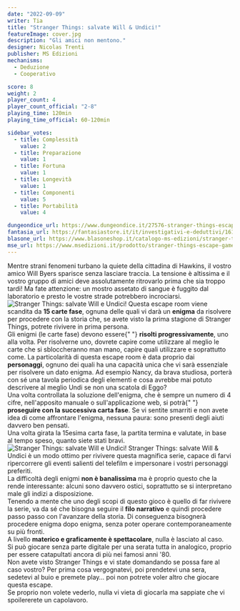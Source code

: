 ```yaml
---
date: "2022-09-09"
writer: Tia
title: "Stranger Things: salvate Will & Undici!"
featureImage: cover.jpg
description: "Gli amici non mentono."
designer: Nicolas Trenti
publisher: MS Edizioni
mechanisms:
  - Deduzione
  - Cooperativo

score: 8
weight: 2
player_count: 4
player_count_official: "2-8"
playing_time: 120min
playing_time_official: 60-120min

sidebar_votes:
  - title: Complessità
    value: 2
  - title: Preparazione
    value: 1
  - title: Fortuna
    value: 1
  - title: Longevità
    value: 1
  - title: Componenti
    value: 5
  - title: Portabilità
    value: 4

dungeondice_url: https://www.dungeondice.it/27576-stranger-things-escape-game-salvate-will-undici.html
fantasia_url: https://fantasiastore.it/it/investigativi-e-deduttivi/16197-stranger-things-escape-game-salvate-will-undici.html
blasone_url: https://www.blasoneshop.it/catalogo-ms-edizioni/stranger-things-escape-game-salvate-will-e-undici-86-2257
mse_url: https://www.msedizioni.it/prodotto/stranger-things-escape-game/
---
```


<Setting>
  Mentre strani fenomeni turbano la quiete della cittadina di Hawkins, il vostro
  amico Will Byers sparisce senza lasciare traccia. La tensione è altissima e il
  vostro gruppo di amici deve assolutamente ritrovarlo prima che sia troppo
  tardi! Ma fate attenzione: un mostro assetato di sangue è fuggito dal
  laboratorio e presto le vostre strade potrebbero incrociarsi.
</Setting>

<img src="./game1.jpg" alt="Stranger Things: salvate Will e Undici!" />

<Rules>
  Questa escape room viene scandita da <strong>15 carte fase</strong>, ognuna
  delle quali vi darà un <strong>enigma</strong> da risolvere per procedere con
  la storia che, se avete visto la prima stagione di Stranger Things, potrete
  rivivere in prima persona.
  <br />
  Gli enigmi (le carte fase) devono essere{" "}
  <strong>risolti progressivamente</strong>, uno alla volta. Per risolverne uno,
  dovrete capire come utilizzare al meglio le carte che si sbloccheranno man
  mano, capire quali utilizzare e soprattutto come. La particolarità di questa
  escape room è data proprio dai <strong>personaggi</strong>, ognuno dei quali
  ha una capacità unica che vi sarà essenziale per risolvere un dato enigma. Ad
  esempio Nancy, da brava studiosa, porterà con sé una tavola periodica degli
  elementi e cosa avrebbe mai potuto descrivere al meglio Undi se non una
  scatola di Eggo?
  <br />
  Una volta controllata la soluzione dell'enigma, che è sempre un numero di 4
  cifre, nell'apposito manuale o sull'applicazione web, si potrà{" "}
  <strong>proseguire con la successiva carta fase</strong>. Se vi sentite
  smarriti e non avete idea di come affrontare l'enigma, nessuna paura: sono
  presenti degli aiuti davvero ben pensati. <br />
  Una volta girata la 15esima carta fase, la partita termina e valutate, in base
  al tempo speso, quanto siete stati bravi.
</Rules>

<img src="./game2.jpg" alt="Stranger Things: salvate Will e Undici!" />

<Feedback>
  Stranger Things: salvate Will &amp; Undici è un modo ottimo per rivivere
  questa magnifica serie, capace di farvi ripercorrere gli eventi salienti del
  telefilm e impersonare i vostri personaggi preferiti. <br />
  La difficoltà degli enigmi <strong>non è banalissima</strong> ma è proprio questo
  che la rende interessante: alcuni sono davvero ostici, soprattutto se si interpretano
  male gli indizi a disposizione.
  <br />
  Tenendo a mente che uno degli scopi di questo gioco è quello di far rivivere la
  serie, va da sé che bisogna seguire il <strong>filo narrativo</strong> e quindi
  procedere passo passo con l'avanzare della storia. Di conseguenza bisognerà procedere
  enigma dopo enigma, senza poter operare contemporaneamente su più fronti.
  <br />A livello <strong>materico e graficamente è spettacolare</strong>, nulla
  è lasciato al caso. <br />
  Si può giocare senza parte digitale per una serata tutta in analogico, proprio
  per essere catapultati ancora di più nei famosi anni '80. <br />
  Non avete visto Stranger Things e vi state domandando se possa fare al caso
  vostro? Per prima cosa vergognatevi, poi prendetevi una sera, sedetevi al buio
  e premete play… poi non potrete voler altro che giocare questa escape.
  <br />
  Se proprio non volete vederlo, nulla vi vieta di giocarla ma sappiate che vi
  spoilererete un capolavoro.
</Feedback>

<Instagram id="CiR8hZAjRfu" />
